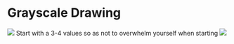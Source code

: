 # Grayscale Drawing

![](./assets/grayscale.png)
Start with a 3-4 values so as not to overwhelm yourself when starting
![](./assets/grayscale-subset.png)

